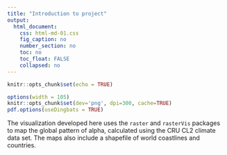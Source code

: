 ```yaml
---
title: "Introduction to project"
output: 
  html_document:
    css: html-md-01.css
    fig_caption: no
    number_section: no
    toc: no
    toc_float: FALSE
    collapsed: no
---
```


```r
knitr::opts_chunk$set(echo = TRUE)
```

```r
options(width = 105)
knitr::opts_chunk$set(dev='png', dpi=300, cache=TRUE)
pdf.options(useDingbats = TRUE)
```
The visualization developed here uses the `raster` and `rasterVis` packages to map the global
pattern of alpha, calculated using the CRU CL2 climate data set.  The maps also include a
shapefile of world coastlines and countries.
